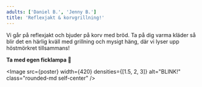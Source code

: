 ```yaml
---
adults: ['Daniel B.', 'Jenny B.']
title: 'Reflexjakt & korvgrillning!'
---
```


<section class="flex flex-col gap-4">
  <p>Vi går på reflexjakt och bjuder på korv med bröd. Ta på dig varma
  kläder så blir det en härlig kväll med grillning och mysigt häng, där vi
  lyser upp höstmörkret tillsammans!</p>

  <p>
    <strong>Ta med egen ficklampa 🔦</strong>
  </p>

  <Image src={poster} width={420} densities={[1.5, 2, 3]} alt="BLINK!" class="rounded-md self-center" />
</section>
